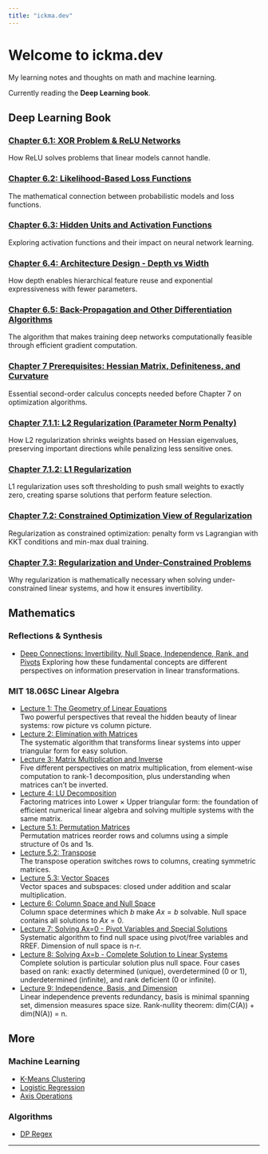 ```yaml
---
title: "ickma.dev"
---
```


# Welcome to ickma.dev

My learning notes and thoughts on math and machine learning.

Currently reading the **Deep Learning book**.

## Deep Learning Book

### [Chapter 6.1: XOR Problem & ReLU Networks](ML/xor-deep-learning.ipynb)
How ReLU solves problems that linear models cannot handle.

### [Chapter 6.2: Likelihood-Based Loss Functions](ML/likelihood-loss-functions.ipynb)
The mathematical connection between probabilistic models and loss functions.

### [Chapter 6.3: Hidden Units and Activation Functions](ML/activation-functions.qmd)
Exploring activation functions and their impact on neural network learning.

### [Chapter 6.4: Architecture Design - Depth vs Width](ML/architecture-design.qmd)
How depth enables hierarchical feature reuse and exponential expressiveness with fewer parameters.

### [Chapter 6.5: Back-Propagation and Other Differentiation Algorithms](ML/backpropagation.qmd)
The algorithm that makes training deep networks computationally feasible through efficient gradient computation.

### [Chapter 7 Prerequisites: Hessian Matrix, Definiteness, and Curvature](ML/hessian-prerequisites.ipynb)
Essential second-order calculus concepts needed before Chapter 7 on optimization algorithms.

### [Chapter 7.1.1: L2 Regularization (Parameter Norm Penalty)](ML/l2-regularization.qmd)
How L2 regularization shrinks weights based on Hessian eigenvalues, preserving important directions while penalizing less sensitive ones.

### [Chapter 7.1.2: L1 Regularization](ML/l1-regularization.qmd)
L1 regularization uses soft thresholding to push small weights to exactly zero, creating sparse solutions that perform feature selection.

### [Chapter 7.2: Constrained Optimization View of Regularization](ML/constrained-optimization-regularization.qmd)
Regularization as constrained optimization: penalty form vs Lagrangian with KKT conditions and min-max dual training.

### [Chapter 7.3: Regularization and Under-Constrained Problems](ML/regularization-underconstrained.qmd)
Why regularization is mathematically necessary when solving under-constrained linear systems, and how it ensures invertibility.

## Mathematics

### Reflections & Synthesis
- [Deep Connections: Invertibility, Null Space, Independence, Rank, and Pivots](Math/reflections/mit1806-invertibility-connections.qmd)
  Exploring how these fundamental concepts are different perspectives on information preservation in linear transformations.

### MIT 18.06SC Linear Algebra
- [Lecture 1: The Geometry of Linear Equations](Math/MIT18.06/mit1806-lecture1-geometry.ipynb)  
  Two powerful perspectives that reveal the hidden beauty of linear systems: row picture vs column picture.
- [Lecture 2: Elimination with Matrices](Math/MIT18.06/mit1806-lecture2-elimination.qmd)  
  The systematic algorithm that transforms linear systems into upper triangular form for easy solution.
- [Lecture 3: Matrix Multiplication and Inverse](Math/MIT18.06/mit1806-lecture3-multiplication.qmd)  
  Five different perspectives on matrix multiplication, from element-wise computation to rank-1 decomposition, plus understanding when matrices can't be inverted.
- [Lecture 4: LU Decomposition](Math/MIT18.06/mit1806-lecture4-lu-decomposition.ipynb)  
  Factoring matrices into Lower × Upper triangular form: the foundation of efficient numerical linear algebra and solving multiple systems with the same matrix.
- [Lecture 5.1: Permutation Matrices](Math/MIT18.06/mit1806-lecture5-permutations.qmd)  
  Permutation matrices reorder rows and columns using a simple structure of 0s and 1s.
- [Lecture 5.2: Transpose](Math/MIT18.06/mit1806-lecture5-2-transpose.qmd)  
  The transpose operation switches rows to columns, creating symmetric matrices.
- [Lecture 5.3: Vector Spaces](Math/MIT18.06/mit1806-lecture5-3-spaces.qmd)  
  Vector spaces and subspaces: closed under addition and scalar multiplication.
- [Lecture 6: Column Space and Null Space](Math/MIT18.06/mit1806-lecture6-column-null-space.qmd)  
  Column space determines which $b$ make $Ax = b$ solvable. Null space contains all solutions to $Ax = 0$.
- [Lecture 7: Solving Ax=0 - Pivot Variables and Special Solutions](Math/MIT18.06/mit1806-lecture7-solving-ax-0.qmd)  
  Systematic algorithm to find null space using pivot/free variables and RREF. Dimension of null space is n-r.
- [Lecture 8: Solving Ax=b - Complete Solution to Linear Systems](Math/MIT18.06/mit1806-lecture8-solving-ax-b.qmd)  
  Complete solution is particular solution plus null space. Four cases based on rank: exactly determined (unique), overdetermined (0 or 1), underdetermined (infinite), and rank deficient (0 or infinite).
- [Lecture 9: Independence, Basis, and Dimension](Math/MIT18.06/mit1806-lecture9-independence-basis-dimension.qmd)  
  Linear independence prevents redundancy, basis is minimal spanning set, dimension measures space size. Rank-nullity theorem: dim(C(A)) + dim(N(A)) = n.

## More

### Machine Learning
- [K-Means Clustering](ML/kmeans.ipynb)
- [Logistic Regression](ML/logistic_regression.qmd)
- [Axis Operations](ML/axis.qmd)

### Algorithms
- [DP Regex](Algorithm/dp_regex.qmd)

---
